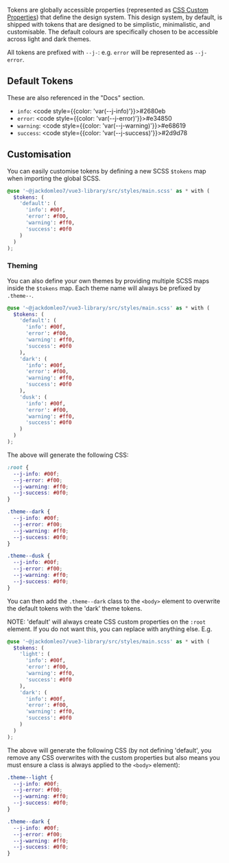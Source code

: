 
<Meta title="Setup/Tokens" />

<Title>Tokens</Title>

Tokens are globally accessible properties (represented as [CSS Custom Properties](https://developer.mozilla.org/en-US/docs/Web/CSS/Using_CSS_custom_properties)) that define the design system. This design system, by default, is shipped with tokens that are designed to be simplistic, minimalistic, and customisable. The default colours are specifically chosen to be accessible across light and dark themes.

All tokens are prefixed with `--j-`: e.g. `error` will be represented as `--j-error`.

## Default Tokens

These are also referenced in the "Docs" section.

- `info`: <code style={{color: 'var(--j-info)'}}>#2680eb</code>
- `error`: <code style={{color: 'var(--j-error)'}}>#e34850</code>
- `warning`: <code style={{color: 'var(--j-warning)'}}>#e68619</code>
- `success`: <code style={{color: 'var(--j-success)'}}>#2d9d78</code>

## Customisation

You can easily customise tokens by defining a new SCSS `$tokens` map when importing the global SCSS.

```scss
@use '~@jackdomleo7/vue3-library/src/styles/main.scss' as * with (
  $tokens: (
    'default': (
      'info': #00f,
      'error': #f00,
      'warning': #ff0,
      'success': #0f0
    )
  )
);
```

### Theming

You can also define your own themes by providing multiple SCSS maps inside the `$tokens` map. Each theme name will always be prefixed by `.theme--`.

```scss
@use '~@jackdomleo7/vue3-library/src/styles/main.scss' as * with (
  $tokens: (
    'default': (
      'info': #00f,
      'error': #f00,
      'warning': #ff0,
      'success': #0f0
    ),
    'dark': (
      'info': #00f,
      'error': #f00,
      'warning': #ff0,
      'success': #0f0
    ),
    'dusk': (
      'info': #00f,
      'error': #f00,
      'warning': #ff0,
      'success': #0f0
    )
  )
);
```

The above will generate the following CSS:

```css
:root {
  --j-info: #00f;
  --j-error: #f00;
  --j-warning: #ff0;
  --j-success: #0f0;
}

.theme--dark {
  --j-info: #00f;
  --j-error: #f00;
  --j-warning: #ff0;
  --j-success: #0f0;
}

.theme--dusk {
  --j-info: #00f;
  --j-error: #f00;
  --j-warning: #ff0;
  --j-success: #0f0;
}
```

You can then add the `.theme--dark` class to the `<body>` element to overwrite the default tokens with the 'dark' theme tokens.

NOTE: 'default' will always create CSS custom properties on the `:root` element. If you do not want this, you can replace with anything else. E.g.

```scss
@use '~@jackdomleo7/vue3-library/src/styles/main.scss' as * with (
  $tokens: (
    'light': (
      'info': #00f,
      'error': #f00,
      'warning': #ff0,
      'success': #0f0
    ),
    'dark': (
      'info': #00f,
      'error': #f00,
      'warning': #ff0,
      'success': #0f0
    )
  )
);
```

The above will generate the following CSS (by not defining 'default', you remove any CSS overwrites with the custom properties but also means you must ensure a class is always applied to the `<body>` element):

```css
.theme--light {
  --j-info: #00f;
  --j-error: #f00;
  --j-warning: #ff0;
  --j-success: #0f0;
}

.theme--dark {
  --j-info: #00f;
  --j-error: #f00;
  --j-warning: #ff0;
  --j-success: #0f0;
}
```
